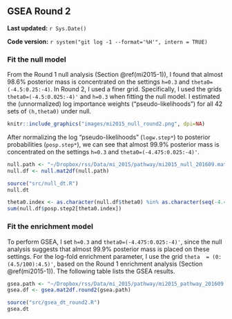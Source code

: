 ## GSEA Round 2 {#mi2015-2}

**Last updated:** `r Sys.Date()`

**Code version:** `r system("git log -1 --format='%H'", intern = TRUE)`

### Fit the null model

From the Round 1 null analysis (Section \@ref(mi2015-1)), I found that almost 98.6% posterior mass is concentrated on the settings `h=0.3` and `theta0=(-4.5:0.25:-4)`. In Round 2, I used a finer grid. Specifically, I used the grids `theta0=(-4.5:0.025:-4)'` and `h=0.3` when fitting the null model. I estimated the (unnormalized) log importance weights ("pseudo-likelihoods") for all 42 sets of `(h,theta0)` under null. 

```r
knitr::include_graphics("images/mi2015_null_round2.png", dpi=NA)
```

After normalizing the log "pseudo-likelihoods" (`logw.step*`) to posterior probabilities (`posp.step*`), we can see that almost 99.9% posterior mass is concentrated on the settings `h=0.3` and `theta0=(-4.475:0.025:-4)'`.
```r
null.path <- "~/Dropbox/rss/Data/mi_2015/pathway/mi2015_null_201609.mat"
null.df <- null.mat2df(null.path)
```

```r
source("src/null_dt.R")
null.dt
```

```r
theta0.index <- as.character(null.df$theta0) %in% as.character(seq(-4.475,-4,by=0.025)) 
sum(null.df$posp.step2[theta0.index]) 
```

### Fit the enrichment model

To perform GSEA, I set `h=0.3` and `theta0=(-4.475:0.025:-4)'`, since the null analysis suggests that almost 99.9% posterior mass is placed on these settings. For the log-fold enrichment parameter, I use the grid `theta  = (0:(4.5/100):4.5)'`, based on the Round 1 enrichment analysis (Section \@ref(mi2015-1)). The following table lists the GSEA results. 
```r
gsea.path <- "~/Dropbox/rss/Data/mi_2015/pathway/mi2015_pathway_201609.mat"
gsea.df <- gsea.mat2df.round2(gsea.path) 
```

```r
source("src/gsea_dt_round2.R")
gsea.dt
```